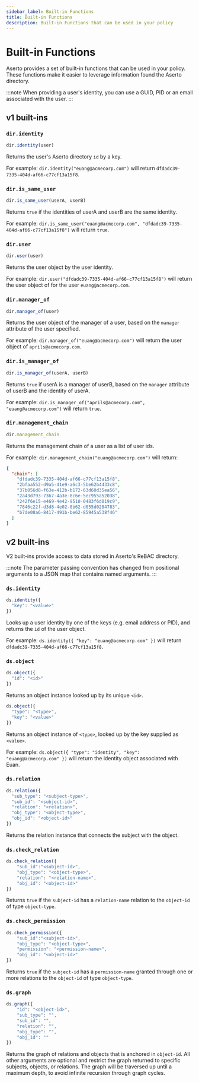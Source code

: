 ```yaml
---
sidebar_label: Built-in Functions
title: Built-in Functions
description: Built-in Functions that can be used in your policy
---
```


# Built-in Functions

Aserto provides a set of built-in functions that can be used in your policy. These functions make it easier to leverage information found the Aserto directory.

:::note
When providing a user's identity, you can use a GUID, PID or an email associated with the user.
:::

## v1 built-ins

### `dir.identity`
```js
dir.identity(user)
```
Returns the user's Aserto directory `id` by a key.

For example: `dir.identity("euang@acmecorp.com")` will return `dfdadc39-7335-404d-af66-c77cf13a15f8`.

### `dir.is_same_user`
```js
dir.is_same_user(userA, userB)
```
Returns `true` if the identities of userA and userB are the same identity.

For example: `dir.is_same_user("euang@acmecorp.com", "dfdadc39-7335-404d-af66-c77cf13a15f8")` will return `true`.

### `dir.user`
```js
dir.user(user)
```
Returns the user object by the user identity.

For example: `dir.user("dfdadc39-7335-404d-af66-c77cf13a15f8")` will return the user object of for the user `euang@acmecorp.com`.

### `dir.manager_of`
```js
dir.manager_of(user)
```
Returns the user object of the manager of a user, based on the `manager` attribute of the user specified.

For example: `dir.manager_of("euang@acmecorp.com")` will return the user object of `aprils@acmecorp.com`.

### `dir.is_manager_of`
```js
dir.is_manager_of(userA, userB)
```
Returns `true` if userA is a manager of userB, based on the `manager` attribute of userB and the identity of userA.

For example: `dir.is_manager_of("aprils@acmecorp.com", "euang@acmecorp.com")` will return `true`.

### `dir.management_chain`
```js
dir.management_chain
```
Returns the management chain of a user as a list of user ids.

For example: `dir.management_chain("euang@acmecorp.com")` will return:

```json
{
  "chain": [
    "dfdadc39-7335-404d-af66-c77cf13a15f8",
    "2bfaa552-d9a5-41e9-a6c3-5be62b4433c8",
    "37b056d8-f63e-412b-b172-63d60d35ea56",
    "2a43d793-7367-4a3e-8c6e-5ec955a52038",
    "242f6e15-e469-4e42-9510-0483f6d019c9",
    "7846c22f-d3d8-4e02-8b62-d055d0284783",
    "b7de08a6-8417-491b-be62-85945a538f46"
  ]
}
```

## v2 built-ins

V2 built-ins provide access to data stored in Aserto's ReBAC directory. 

:::note
The parameter passing convention has changed from positional arguments to a JSON map that contains named arguments.
:::

### `ds.identity`
```js
ds.identity({
  "key": "<value>"
})
```
Looks up a user identity by one of the keys (e.g. email address or PID), and returns the `id` of the user object.

For example: `ds.identity({ "key": "euang@acmecorp.com" })` will return `dfdadc39-7335-404d-af66-c77cf13a15f8`.

### `ds.object`
```js
ds.object({
  "id": "<id>"
})
```
Returns an object instance looked up by its unique `<id>`.

```js
ds.object({
  "type": "<type>",
  "key": "<value>"
})
```
Returns an object instance of `<type>`, looked up by the key supplied as `<value>`.

For example: `ds.object({ "type": "identity", "key": "euang@acmecorp.com" })` will return the identity object associated with Euan.

### `ds.relation`

```js
ds.relation({
  "sub_type": "<subject-type>",
  "sub_id": "<subject-id>",
  "relation": "<relation>",
  "obj_type": "<object-type>",
  "obj_id": "<object-id>"
})
```
Returns the relation instance that connects the subject with the object.

### `ds.check_relation`

```js
ds.check_relation({
	"sub_id":"<subject-id>",
	"obj_type": "<object-type>",
	"relation": "<relation-name>",
	"obj_id": "<object-id>"
})
```
Returns `true` if the `subject-id` has a `relation-name` relation to the `object-id` of type `object-type`.

### `ds.check_permission`

```js
ds.check_permission({
	"sub_id":"<subject-id>",
	"obj_type": "<object-type>",
	"permission": "<permission-name>",
	"obj_id": "<object-id>"
})
```
Returns `true` if the `subject-id` has a `permission-name` granted through one or more relations to the `object-id` of type `object-type`.

### `ds.graph`

```js
ds.graph({
	"id": "<object-id>",
	"sub_type": "",
	"sub_id": "",
	"relation": "",
	"obj_type": "",
	"obj_id": ""
})
```
Returns the graph of relations and objects that is anchored in `object-id`. All other arguments are optional and restrict the graph returned to specific subjects, objects, or relations. The graph will be traversed up until a maximum depth, to avoid infinite recursion through graph cycles.
